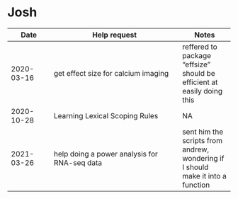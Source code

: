 # Josh

| Date | Help request | Notes |
| ---- | ------------ | ----- |
| 2020-03-16 | get effect size for calcium imaging | reffered to package "effsize" should be efficient at easily doing this |
| 2020-10-28 | Learning Lexical Scoping Rules | NA |
| 2021-03-26 | help doing a power analysis for RNA-seq data | sent him the scripts from andrew, wondering if I should make it into a function |

